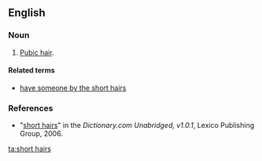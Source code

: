 ==English==

===Noun===
{{en-plural noun|[[short]] [[hair]]s}}

# {{context|idiomatic|slang|lang=en}} [[pubic hair|Pubic hair]].

====Related terms====
* [[have someone by the short hairs]]

===References===
* "[http://dictionary.reference.com/search?r=2&q=short%20hairs short hairs]" in the ''Dictionary.com Unabridged, v1.0.1'', Lexico Publishing Group, 2006.

[[ta:short hairs]]